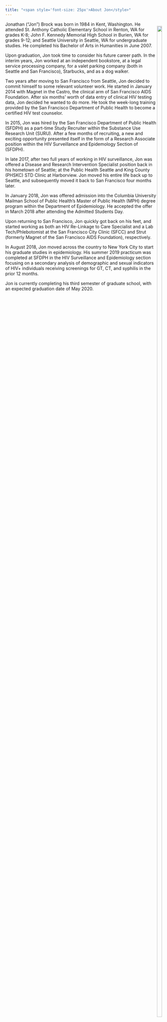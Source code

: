```yaml
---
title: "<span style='font-size: 25px'>About Jon</style>"
---
```

<div style = "float:right">
<img src="images/professional headshot.jpg" style="width:90%">
</div>

Jonathan ("Jon") Brock was born in 1984 in Kent, Washington. He attended St. Anthony Catholic Elementary School in Renton, WA for grades K-8; John F. Kennedy Memorial High School in Burien, WA for grades 9-12; and Seattle University in Seattle, WA for undergraduate studies. He completed his Bachelor of Arts in Humanities in June 2007.  

Upon graduation, Jon took time to consider his future career path. In the interim years, Jon worked at an independent bookstore, at a legal service processing company, for a valet parking company (both in Seattle and San Francisco), Starbucks, and as a dog walker.  

Two years after moving to San Francisco from Seattle, Jon decided to commit himself to some relevant volunteer work. He started in January 2014 with Magnet in the Castro, the clinical arm of San Francisco AIDS Foundation. After six months' worth of data entry of clinical HIV testing data, Jon decided he wanted to do more. He took the week-long training provided by the San Francisco Department of Public Health to become a certified HIV test counselor.

In 2015, Jon was hired by the San Francisco Department of Public Health (SFDPH) as a part-time Study Recruiter within the Substance Use Research Unit (SURU). After a few months of recruiting, a new and exciting opportunity presented itself in the form of a Research Associate position within the HIV Surveillance and Epidemology Section of (SFDPH).

In late 2017, after two full years of working in HIV surveillance, Jon was offered a Disease and Research Intervention Specialist position back in his hometown of Seattle; at the Public Health Seattle and King County (PHSKC) STD Clinic at Harborview. Jon moved his entire life back up to Seattle, and subsequently moved it back to San Francisco four months later.

In January 2018, Jon was offered admission into the Columbia University Mailman School of Public Health's Master of Public Health (MPH) degree program within the Department of Epidemiology. He accepted the offer in March 2018 after attending the Admitted Students Day.

Upon returning to San Francisco, Jon quickly got back on his feet, and started working as both an HIV Re-Linkage to Care Specialist and a Lab Tech/Phlebotomist at the San Francisco City Clinic (SFCC) and Strut (formerly Magnet of the San Francisco AIDS Foundation), respectively.

In August 2018, Jon moved across the country to New York City to start his graduate studies in epidemiology. His summer 2019 practicum was completed at SFDPH in the HIV Surveillance and Epidemiology section focusing on a secondary analysis of demographic and sexual indicators of HIV+ individuals receiving screenings for GT, CT, and syphilis in the prior 12 months.

Jon is currently completing his third semester of graduate school, with an expected graduation date of May 2020.
